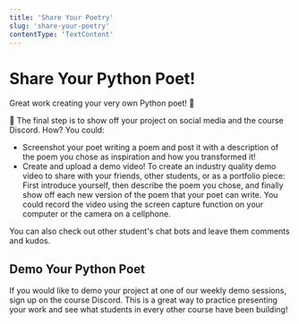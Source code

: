 ```yaml
---
title: 'Share Your Poetry'
slug: 'share-your-poetry'
contentType: 'TextContent'
---
```


# Share Your Python Poet!

Great work creating your very own Python poet! :tada:

:movie_camera: The final step is to show off your project on social media and the course Discord. How? You could:

* Screenshot your poet writing a poem and post it with a description of the poem you chose as inspiration and how you transformed it!
* Create and upload a demo video! To create an industry quality demo video to share with your friends, other students, or as a portfolio piece: First introduce yourself, then describe the poem you chose, and finally show off each new version of the poem that your poet can write. You could record the video using the screen capture function on your computer or the camera on a cellphone.

You can also check out other student's chat bots and leave them comments and kudos.

## Demo Your Python Poet

If you would like to demo your project at one of our weekly demo sessions, sign up on the course Discord. This is a great way to practice presenting your work and see what students in every other course have been building!